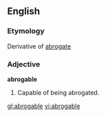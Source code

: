 ==English==

===Etymology===
Derivative of [[abrogate]]
===Adjective===
'''abrogable'''

#Capable of being abrogated.

[[gl:abrogable]]
[[vi:abrogable]]